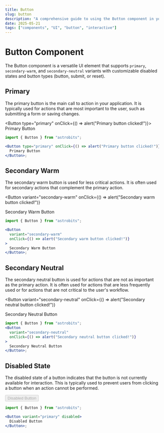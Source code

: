 ```yaml
---
title: Button
slug: button
description: "A comprehensive guide to using the Button component in your application"
date: 2025-05-21
tags: ["components", "UI", "button", "interactive"]
---
```


# Button Component

The Button component is a versatile UI element that supports `primary`, `secondary-warm`, and `secondary-neutral` variants with customizable disabled states and button types (button, submit, or reset).

## Primary

The primary button is the main call to action in your application. It is typically used for actions that are most important to the user, such as submitting a form or saving changes.

<Button type="primary" onClick={() => alert("Primary button clicked!")}>
  Primary Button
</Button>

```jsx
import { Button } from "astrobits";

<Button type="primary" onClick={() => alert("Primary button clicked!")}>
  Primary Button
</Button>;
```

## Secondary Warm

The secondary warm button is used for less critical actions. It is often used for secondary actions that complement the primary action.

<Button
  variant="secondary-warm"
  onClick={() => alert("Secondary warm button clicked!")}
>
  Secondary Warm Button
</Button>

```jsx
import { Button } from "astrobits";

<Button
  variant="secondary-warm"
  onClick={() => alert("Secondary warm button clicked!")}
>
  Secondary Warm Button
</Button>;
```

## Secondary Neutral

The secondary neutral button is used for actions that are not as important as the primary action. It is often used for actions that are less frequently used or for actions that are not critical to the user's workflow.

<Button
  variant="secondary-neutral"
  onClick={() => alert("Secondary neutral button clicked!")}
>
  Secondary Neutral Button
</Button>

```jsx
import { Button } from "astrobits";
<Button
  variant="secondary-neutral"
  onClick={() => alert("Secondary neutral button clicked!")}
>
  Secondary Neutral Button
</Button>;
```

## Disabled State

The disabled state of a button indicates that the button is not currently available for interaction. This is typically used to prevent users from clicking a button when an action cannot be performed.

<Button variant="primary" disabled>
  Disabled Button
</Button>

```jsx
import { Button } from "astrobits";

<Button variant="primary" disabled>
  Disabled Button
</Button>;
```
